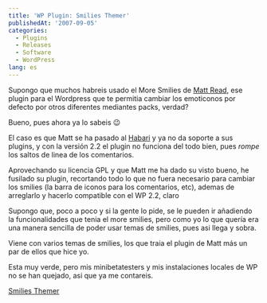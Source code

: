 ```yaml
---
title: 'WP Plugin: Smilies Themer'
publishedAt: '2007-09-05'
categories:
  - Plugins
  - Releases
  - Software
  - WordPress
lang: es
---
```


Supongo que muchos habreis usado el More Smilies de [Matt Read](http://www.mattread.com/), ese plugin para el Wordpress que te permitia cambiar los emoticonos por defecto por otros diferentes mediantes packs, verdad?

Bueno, pues ahora ya lo sabeis 😉

El caso es que Matt se ha pasado al [Habari](http://www.habariproject.org/en/) y ya no da soporte a sus plugins, y con la versión 2.2 el plugin no funciona del todo bien, pues _rompe_ los saltos de linea de los comentarios.

Aprovechando su licencia GPL y que Matt me ha dado su visto bueno, he fusilado su plugin, recortando todo lo que no fuera necesario para cambiar los smilies (la barra de iconos para los comentarios, etc), ademas de arreglarlo y hacerlo compatible con el WP 2.2, claro

Supongo que, poco a poco y si la gente lo pide, se le pueden ir añadiendo la funcionalidades que tenia el more smilies, pero como yo lo que quería era una manera sencilla de poder usar temas de smilies, pues asi llega y sobra.

Viene con varios temas de smilies, los que traia el plugin de Matt más un par de ellos que hice yo.

Esta muy verde, pero mis minibetatesters y mis instalaciones locales de WP no se han quejado, asi que ya me contareis.

[Smilies Themer](http://rick.jinlabs.com/code/smilies-themer/)
